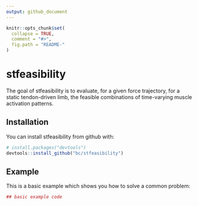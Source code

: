```yaml
---
output: github_document
---
```


<!-- README.md is generated from README.Rmd. Please edit that file -->

```r
knitr::opts_chunk$set(
  collapse = TRUE,
  comment = "#>",
  fig.path = "README-"
)
```

# stfeasibility

The goal of stfeasibility is to evaluate, for a given force trajectory, for a static tendon-driven limb, the feasible combinations of time-varying muscle activation patterns.

## Installation

You can install stfeasibility from github with:

```r
# install.packages("devtools")
devtools::install_github("bc/stfeasibility")
```

## Example

This is a basic example which shows you how to solve a common problem:

```r
## basic example code
```
